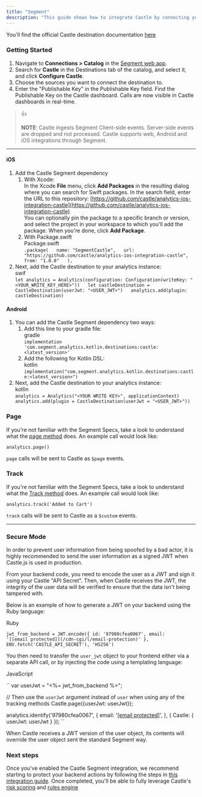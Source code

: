 ```yaml
---
title: "Segment"
description: "This guide shows how to integrate Castle by connecting your existing Segment integration."
---
```


You'll find the official Castle destination documentation [here](https://segment.com/docs/connections/destinations/catalog/castle/)

### Getting Started

1. Navigate to **Connections > Catalog** in the [Segment web app](https://app.segment.com/castle/destinations/catalog/castle).
2. Search for **Castle** in the Destinations tab of the catalog, and select it, and click **Configure Castle**.
3. Choose the sources you want to connect the destination to.
4. Enter the "Publishable Key" in the Publishable Key field. Find the Publishable Key on the Castle dashboard. Calls are now visible in Castle dashboards in real-time.

> 👍
> 
> **NOTE**: Castle ingests Segment Client-side events. Server-side events are dropped and not processed. Castle supports web, Android and iOS integrations through Segment.

---

#### iOS

1. Add the Castle Segment dependency  
   1. With Xcode:  
   In the Xcode **File** menu, click **Add Packages** in the resulting dialog where you can search for Swift packages. In the search field, enter the URL to this repository: [https://github.com/castle/analytics-ios-integration-castle](https://github.com/castle/analytics-ios-integration-castle)  
   You can optionally pin the package to a specific branch or version, and select the project in your workspace to which you'll add the package. When you're done, click **Add Package**.  
   2. With Package.swift  
   Package.swift  
   `.package(  
       name: "SegmentCastle",  
       url: "https://github.com/castle/analytics-ios-integration-castle",  
       from: "1.0.0"  
   ),  
   `
2. Next, add the Castle destination to your analytics instance:  
swif  
`let analytics = Analytics(configuration: Configuration(writeKey: "<YOUR_WRITE_KEY_HERE>"))  
let castleDestination = CastleDestination(userJwt: "<USER_JWT>")  
analytics.add(plugin: castleDestination)  
`

#### Android

1. You can add the Castle Segment dependency two ways:  
   1. Add this line to your gradle file:  
   gradle  
   `implementation 'com.segment.analytics.kotlin.destinations:castle:<latest_version>'  
   `  
   2. Add the following for Kotlin DSL:  
   kotlin  
   `implementation("com.segment.analytics.kotlin.destinations:castle:<latest_version>")  
   `
2. Next, add the Castle destination to your analytics instance:  
kotlin  
`analytics = Analytics("<YOUR WRITE KEY>", applicationContext)  
  analytics.add(plugin = CastleDestination(userJwt = "<USER_JWT>"))  
`

### Page

If you're not familiar with the Segment Specs, take a look to understand what the [page method](https://segment.com/docs/connections/spec/page/) does. An example call would look like:

`analytics.page()
`

`page` calls will be sent to Castle as `$page` events.

### Track

If you're not familiar with the Segment Specs, take a look to understand what the [Track method](https://segment.com/docs/connections/spec/track/) does. An example call would look like:

`analytics.track('Added to Cart')
`

`track` calls will be sent to Castle as a `$custom` events.

---

### Secure Mode

In order to prevent user information from being spoofed by a bad actor, it is highly recommended to send the user information as a signed JWT when Castle.js is used in production.

From your backend code, you need to encode the user as a JWT and sign it using your Castle "API Secret". Then, when Castle receives the JWT, the integrity of the user data will be verified to ensure that the data isn't being tampered with.

Below is an example of how to generate a JWT on your backend using the Ruby language:

Ruby

`jwt_from_backend = JWT.encode({
  id: '97980cfea0067',
  email: '[[email protected]](/cdn-cgi/l/email-protection)'
}, ENV.fetch('CASTLE_API_SECRET'), 'HS256')
`

You then need to transfer the `user_jwt` object to your frontend either via a separate API call, or by injecting the code using a templating language:

JavaScript

`` var userJwt = "<%= jwt_from_backend %>";

// Then use the `userJwt` argument instead of `user` when using any of the tracking methods
Castle.page({userJwt: userJwt});

analytics.identify('97980cfea0067', {
  email: '[[email protected]](/cdn-cgi/l/email-protection)',
}, {
  Castle: {
    userJwt: userJwt
  }
});
 ``

When Castle receives a JWT version of the user object, its contents will override the user object sent the standard Segment way.

### Next steps

Once you've enabled the Castle Segment integration, we recommend starting to protect your backend actions by following the steps in [this integration guide](/docs/a-full-integration#phase-2-protecting-server-side-actions). Once completed, you'll be able to fully leverage Castle's [risk scoring](/docs/risk-scoring) and [rules engine](/docs/creating-a-policy)